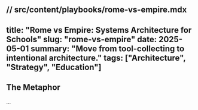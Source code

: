 // src/content/playbooks/rome-vs-empire.mdx
---
title: "Rome vs Empire: Systems Architecture for Schools"
slug: "rome-vs-empire"
date: 2025-05-01
summary: "Move from tool-collecting to intentional architecture."
tags: ["Architecture", "Strategy", "Education"]
---

## The Metaphor
…
